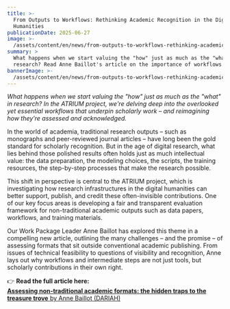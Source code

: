 ```yaml
---
title: >-
  From Outputs to Workflows: Rethinking Academic Recognition in the Digital
  Humanities
publicationDate: 2025-06-27
image: >-
  /assets/content/en/news/from-outputs-to-workflows-rethinking-academic-recognition-in-the-digital-humanities/image.png
summary: >
  What happens when we start valuing the "how" just as much as the "what" in
  research? Read Anne Baillot's article on the importance of workflows. 
bannerImage: >-
  /assets/content/en/news/from-outputs-to-workflows-rethinking-academic-recognition-in-the-digital-humanities/bannerImage.jpg
---
```

*What happens when we start valuing the "how" just as much as the "what" in research? In the ATRIUM project, we're delving deep into the overlooked yet essential workflows that underpin scholarly work – and reimagining how they’re assessed and acknowledged.*

<Figure src="/assets/content/en/news/from-outputs-to-workflows-rethinking-academic-recognition-in-the-digital-humanities/screenshot-2025-06-27-at-09.49.58.png" alignment="stretch">

</Figure>

In the world of academia, traditional research outputs – such as monographs and peer-reviewed journal articles – have long been the gold standard for scholarly recognition. But in the age of digital research, what lies behind those polished results often holds just as much intellectual value: the data preparation, the modeling choices, the scripts, the training resources, the step-by-step processes that make the research possible.

This shift in perspective is central to the ATRIUM project, which is investigating how research infrastructures in the digital humanities can better support, publish, and credit these often-invisible contributions. One of our key focus areas is developing a fair and transparent evaluation framework for non-traditional academic outputs such as data papers, workflows, and training materials.

Our Work Package Leader Anne Baillot has explored this theme in a compelling new article, outlining the many challenges – and the promise – of assessing formats that sit outside conventional academic publishing. From issues of technical feasibility to questions of visibility and recognition, Anne lays out why workflows and intermediate steps are not just tools, but scholarly contributions in their own right.

👉 **Read the full article here:**\
[**Assessing non-traditional academic formats: the hidden traps to the treasure trove** by Anne Baillot (DARIAH)](https://dariahopen.hypotheses.org/2113)
